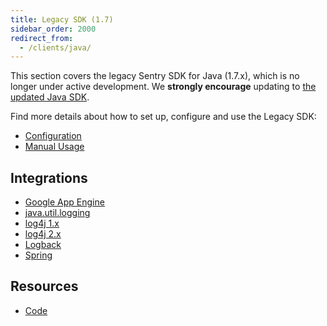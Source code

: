 ```yaml
---
title: Legacy SDK (1.7)
sidebar_order: 2000
redirect_from:
  - /clients/java/
---
```


This section covers the legacy Sentry SDK for Java (1.7.x), which is no longer under active development. We **strongly encourage** updating to [the updated Java SDK](/platforms/java/).

Find more details about how to set up, configure and use the Legacy SDK:

- [Configuration](/platforms/java/legacy/configuration)
- [Manual Usage](/platforms/java/legacy/usage)

## Integrations

- [Google App Engine](/platforms/java/legacy/google-app-engine/)
- [java.util.logging](/platforms/java/legacy/logging/)
- [log4j 1.x](/platforms/java/legacy/log4j/)
- [log4j 2.x](/platforms/java/legacy/log4j2/)
- [Logback](/platforms/java/legacy/logback/)
- [Spring](/platforms/java/legacy/spring/)

## Resources

- [Code](https://github.com/getsentry/sentry-java/tree/v1.7.30)
